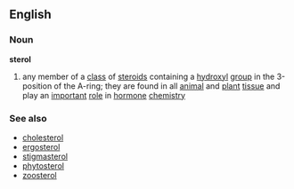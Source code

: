 ==English==
===Noun===
'''sterol'''
{{wikipedia}}
#{{biochemistry}} any member of a [[class]] of [[steroid]]s containing a [[hydroxyl]] [[group]] in the 3-position of the A-ring; they are found in all [[animal]] and [[plant]] [[tissue]] and play an [[important]] [[role]] in [[hormone]] [[chemistry]]
===See also===
*[[cholesterol]]
*[[ergosterol]]
*[[stigmasterol]]
*[[phytosterol]]
*[[zoosterol]]